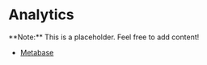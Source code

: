 
# Analytics

<Callout type="info" emoji="🗿">
**Note:** This is a placeholder. Feel free to add content!
</Callout>

- [Metabase](/analytics/metabase)